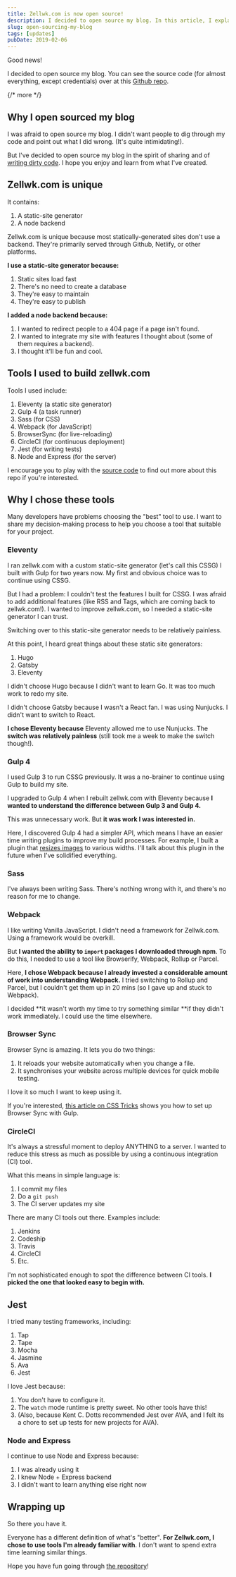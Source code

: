 ```yaml
---
title: Zellwk.com is now open source!
description: I decided to open source my blog. In this article, I explain why I chose to open source my blog and how I chose to use the tools I use.
slug: open-sourcing-my-blog
tags: [updates]
pubDate: 2019-02-06
---
```


Good news!

I decided to open source my blog. You can see the source code (for almost everything, except credentials) over at this [Github repo][1].

{/* more */}

## Why I open sourced my blog

I was afraid to open source my blog. I didn't want people to dig through my code and point out what I did wrong. (It's quite intimidating!).

But I've decided to open source my blog in the spirit of sharing and of [writing dirty code][2]. I hope you enjoy and learn from what I've created.

## Zellwk.com is unique

It contains:

1. A static-site generator
2. A node backend

Zellwk.com is unique because most statically-generated sites don't use a backend. They're primarily served through Github, Netlify, or other platforms.

**I use a static-site generator because:**

1. Static sites load fast
2. There's no need to create a database
3. They're easy to maintain
4. They're easy to publish

**I added a node backend because:**

1. I wanted to redirect people to a 404 page if a page isn't found.
2. I wanted to integrate my site with features I thought about (some of them requires a backend).
3. I thought it'll be fun and cool.

## Tools I used to build zellwk.com

Tools I used include:

1. Eleventy (a static site generator)
2. Gulp 4 (a task runner)
3. Sass (for CSS)
4. Webpack (for JavaScript)
5. BrowserSync (for live-reloading)
6. CircleCI (for continuous deployment)
7. Jest (for writing tests)
8. Node and Express (for the server)

I encourage you to play with the [source code][3] to find out more about this repo if you're interested.

## Why I chose these tools

Many developers have problems choosing the "best" tool to use. I want to share my decision-making process to help you choose a tool that suitable for your project.

### Eleventy

I ran zellwk.com with a custom static-site generator (let's call this CSSG) I built with Gulp for two years now. My first and obvious choice was to continue using CSSG.

But I had a problem: I couldn't test the features I built for CSSG. I was afraid to add additional features (like RSS and Tags, which are coming back to zellwk.com!). I wanted to improve zellwk.com, so I needed a static-site generator I can trust.

Switching over to this static-site generator needs to be relatively painless.

At this point, I heard great things about these static site generators:

1. Hugo
2. Gatsby
3. Eleventy

I didn't choose Hugo because I didn't want to learn Go. It was too much work to redo my site.

I didn't choose Gatsby because I wasn't a React fan. I was using Nunjucks. I didn't want to switch to React.

**I chose Eleventy because** Eleventy allowed me to use Nunjucks. The **switch was relatively painless** (still took me a week to make the switch though!).

### Gulp 4

I used Gulp 3 to run CSSG previously. It was a no-brainer to continue using Gulp to build my site.

I upgraded to Gulp 4 when I rebuilt zellwk.com with Eleventy because **I wanted to understand the difference between Gulp 3 and Gulp 4.**

This was unnecessary work. But **it was work I was interested in.**

Here, I discovered Gulp 4 had a simpler API, which means I have an easier time writing plugins to improve my build processes. For example, I built a plugin that [resizes images][4] to various widths. I'll talk about this plugin in the future when I've solidified everything.

### Sass

I've always been writing Sass. There's nothing wrong with it, and there's no reason for me to change.

### Webpack

I like writing Vanilla JavaScript. I didn't need a framework for Zellwk.com. Using a framework would be overkill.

But **I wanted the ability to `import` packages I downloaded through npm**. To do this, I needed to use a tool like Browserify, Webpack, Rollup or Parcel.

Here, **I chose Webpack because I already invested a considerable amount of work into understanding Webpack.** I tried switching to Rollup and Parcel, but I couldn't get them up in 20 mins (so I gave up and stuck to Webpack).

I decided **it wasn't worth my time to try something similar **if they didn't work immediately. I could use the time elsewhere.

### Browser Sync

Browser Sync is amazing. It lets you do two things:

1. It reloads your website automatically when you change a file.
2. It synchronises your website across multiple devices for quick mobile testing.

I love it so much I want to keep using it.

If you're interested, [this article on CSS Tricks][5] shows you how to set up Browser Sync with Gulp.

### CircleCI

It's always a stressful moment to deploy ANYTHING to a server. I wanted to reduce this stress as much as possible by using a continuous integration (CI) tool.

What this means in simple language is:

1. I commit my files
2. Do a `git push`
3. The CI server updates my site

There are many CI tools out there. Examples include:

1. Jenkins
2. Codeship
3. Travis
4. CircleCI
5. Etc.

I'm not sophisticated enough to spot the difference between CI tools. **I picked the one that looked easy to begin with.**

## Jest

I tried many testing frameworks, including:

1. Tap
2. Tape
3. Mocha
4. Jasmine
5. Ava
6. Jest

I love Jest because:

1. You don't have to configure it.
2. The `watch` mode runtime is pretty sweet. No other tools have this!
3. (Also, because Kent C. Dotts recommended Jest over AVA, and I felt its a chore to set up tests for new projects for AVA).

### Node and Express

I continue to use Node and Express because:

1. I was already using it
2. I knew Node + Express backend
3. I didn't want to learn anything else right now

## Wrapping up

So there you have it.

Everyone has a different definition of what's "better". **For Zellwk.com, I chose to use tools I'm already familiar with**. I don't want to spend extra time learning similar things.

Hope you have fun going through [the repository][6]!

[1]: https://github.com/zellwk/zellwk.com/ 'Zellwk.com Github repo'
[2]: /blog/its-okay-to-write-dirty-code 'Write dirty code'
[3]: https://github.com/zellwk/zellwk.com/ 'Zellwk.com Github repository'
[4]: https://github.com/zellwk/resize-images
[5]: https://css-tricks.com/gulp-for-beginners/ 'Gulp for beginners'
[6]: https://github.com/zellwk/zellwk.com 'Zellwk.com Github repo'
